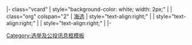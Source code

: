 <!-- Election candidates and results template
     See Template_talk:Election box for details of how to use this template
     -->
|- class="vcard"
| style="background-color: white; width: 2px;" |
| class="org" colspan="2" | [[海选]]
| style="text-align:right;" | {{{votes}}}
| style="text-align:right;" | {{{percentage}}}
| style="text-align:right;" | {{{change}}}
|-<noinclude>[[Category:选举及公投讯息框模板]]</noinclude>